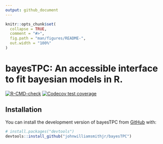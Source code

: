```yaml
---
output: github_document
---
```


<!-- README.md is generated from README.Rmd. Please edit that file -->

```r
knitr::opts_chunk$set(
  collapse = TRUE,
  comment = "#>",
  fig.path = "man/figures/README-",
  out.width = "100%"
)
```

# bayesTPC: An accessible interface to fit bayesian models in R.

<!-- badges: start -->
[![R-CMD-check](https://github.com/johnwilliamsmithjr/bayesTPC/actions/workflows/R-CMD-check.yaml/badge.svg)](https://github.com/johnwilliamsmithjr/bayesTPC/actions/workflows/R-CMD-check.yaml)
[![Codecov test coverage](https://codecov.io/gh/johnwilliamsmithjr/bayesTPC/branch/master/graph/badge.svg)](https://app.codecov.io/gh/johnwilliamsmithjr/bayesTPC?branch=master)
<!-- badges: end -->


## Installation

You can install the development version of bayesTPC from [GitHub](https://github.com/) with:

``` r
# install.packages("devtools")
devtools::install_github("johnwilliamsmithjr/bayesTPC")
```

